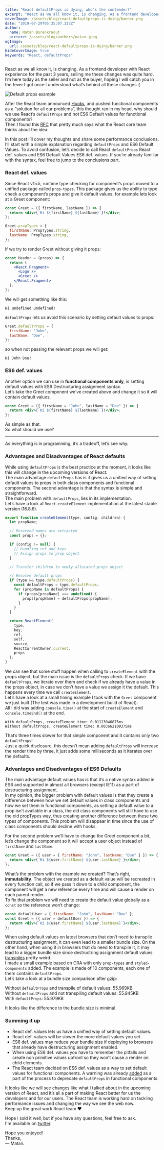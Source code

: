 ```yaml
---
title: "React defaultProps is dying, who’s the contender?"
excerpt: "React as we all know it, is changing. As a frontend developer with React experience for the past 3 years, selling me these changes was quite hard."
coverImage: /assets/blog/react-defaultprops-is-dying/banner.png
date: "2019-07-29T05:35:07.322Z"
author:
  name: Matan Borenkraout
  picture: /assets/blog/authors/matan.jpeg
ogImage:
  url: /assets/blog/react-defaultprops-is-dying/banner.png
hideCoverImage: true
keywords: "React, defaultProps"
---
```


React as we all know it, is changing. As a frontend developer with React experience for the past 3 years, selling me these changes was quite hard.  
I’m here today as the seller and not as the buyer, hoping I will catch you in the fever I got once I understood what’s behind all these changes :)

![Default props example](/assets/blog/react-defaultprops-is-dying/banner.png)

After the React team announced [Hooks](https://reactjs.org/docs/hooks-intro.html), and pushed functional components as a “solution for all our problems”, this thought ran in my head, why should we use React’s `defaultProps` and not ES6 Default values for functional components?  
Then I found this [RFC](https://github.com/reactjs/rfcs/pull/107) that pretty much says what the React core team thinks about the idea

In this post I’ll cover my thoughts and share some performance conclusions.  
I’ll start with a simple explanation regarding `defaultProps` and ES6 Default Values. To avoid confusion, let’s decide to call React `defaultProps` React def. values and ES6 Default Values ES6 def. values. If you’re already familiar with the syntax, feel free to jump to the conclusions part.

### React def. values

Since React v15.5, runtime type checking for component’s props moved to a unified package called `prop-types`. This package gives us the ability to type check a component’s props and give it default values, for example lets look at a Greet component:

```jsx
const Greet = ({ firstName, lastName }) => {
  return <div>{`Hi ${firstName} ${lastName}`}!</div>;
};

Greet.propTypes = {
  firstName: PropTypes.string,
  lastName: PropTypes.string,
};
```

If we try to render Greet without giving it props:

```jsx
const Header = (props) => {
  return (
    <React.Fragment>
      <Logo />
      <Greet />
    </React.Fragment>
  );
};
```

We will get something like this:

```markup
Hi undefined undefined!
```

`defaultProps` lets us avoid this scenario by setting default values to props:

```js
Greet.defaultProps = {
  firstName: "John",
  lastName: "Doe",
};
```

so when not passing the relevant props we will get:

```markup
Hi John Doe!
```

### ES6 def. values

Another option we can use in **functional components only**, is setting default values with ES6 Destructuring assignment syntax.  
Let’s take the Greet component we’ve created above and change it so it will contain default values.

```jsx
const Greet = ({ firstName = "John", lastName = "Doe" }) => {
  return <div>{`Hi ${firstName} ${lastName}`}!</div>;
};
```

As simple as that.  
So what should we use?

---

As everything is in programming, it’s a tradeoff, let’s see why.

### Advantages and Disadvantages of React defaults

While using `defaultProps` is the best practice at the moment, it looks like this will change in the upcoming versions of React.  
The main advantage `defaultProps` has is it gives us a unified way of setting default values to props in both class components and functional components. The second advantage is that the syntax is simple and straightforward.  
The main problem with `defaultProps`, lies in its implementation.  
Let’s have a look at `React.createElement` implementation at the latest stable version (16.8.6).

```js
export function createElement(type, config, children) {
  let propName;

  // Reserved names are extracted
  const props = {};

  if (config != null) {
    // Handling ref and keys
    // Assign props to prop object
  }

  // Transfer children to newly allocated props object

  // Resolve default props
  if (type && type.defaultProps) {
    const defaultProps = type.defaultProps;
    for (propName in defaultProps) {
      if (props[propName] === undefined) {
        props[propName] = defaultProps[propName];
      }
    }
  }

  return ReactElement(
    type,
    key,
    ref,
    self,
    source,
    ReactCurrentOwner.current,
    props
  );
}
```

We can see that some stuff happen when calling to `createElement` with the props object, but the main issue is the `defaultProps` check. If we have `defaultProps`, we iterate over them and check if we already have a value in the props object, in case we don’t have a value we assign it the default. This happens every time we call `createElement`.  
Let’s have a look at a small timing example I took with the `Greet` component we just built (The test was made in a development build of React).  
All I did was adding `console.time()` at the start of `createElement` and `console.timeEnd()` at the end.

```markup
With defaultProps, createElement time: 0.01123046875ms
Without defaultProps, createElement time: 0.003662109375ms
```

That’s three times slower for that simple component and it contains only two `defaultProps`!  
Just a quick disclosure, this doesn’t mean adding `defaultProps` will increase the render time by three, it just adds some milliseconds as it iterates over the defaults.

### Advantages and Disadvantages of ES6 Defaults

The main advantage default values has is that it’s a native syntax added in ES6 and supported in almost all browsers (except IE11) as a part of destructuring assignment.  
In my opinion, the bigger problem with default values is that they create a difference between how we set default values in class components and how we set them in functional components, as setting a default value to a prop isn’t available in a class, the old class components will still have to use the old propTypes way, thus creating another difference between these two types of components. This problem will disappear in time since the use of class components should decline with hooks.

For the second problem we’ll have to change the Greet component a bit,  
let’s change the component so it will accept a user object instead of `firstName` and `lastName`.

```jsx
const Greet = ({ user = { firstName: "John", lastName: "Doe" } }) => {
  return <div>{`Hi ${user.firstName} ${user.lastName}`}</div>;
};
```

What’s the problem with the example we created? That’s right, **immutability**. The object we created as a default value will be recreated in every function call, so if we pass it down to a child component, the component will get a new reference every time and will cause a render on each parent render.  
To fix that problem we will need to create the default value globally as a `const` so the reference won’t change:

```jsx
const defaultUser = { firstName: "John", lastName: "Doe" };
const Greet = ({ user = defaultUser }) => {
  return <div>{`Hi ${user.firstName} ${user.lastName}`}</div>;
};
```

When using default values on latest browsers that don’t need to transpile destructuring assignment, it can even lead to a smaller bundle size. On the other hand, when using it in browsers that do need to transpile it, it may lead to a bigger bundle size since destructring assignment default values [transpiles](https://babeljs.io/repl#?babili=false&browsers=&build=&builtIns=false&spec=false&loose=false&code_lz=MYewdgzgLgBA4gJwKZNgXhgCgN4DMCWC0AcgIYC2SMGA5AFIgAWYNANDADakkVW0AiIJDQC-ASmoA-GNgBQMGMigBXBGCwAeACb4AbpOwADABL4YAEjyEelERexcbSEYZEBCDQHod-sbJFAA&debug=false&forceAllTransforms=false&shippedProposals=false&circleciRepo=&evaluate=false&fileSize=false&timeTravel=false&sourceType=module&lineWrap=true&presets=es2015%2Ces2016%2Ces2017%2Creact%2Cstage-0%2Cstage-1%2Cstage-2%2Cstage-3&prettier=false&targets=&version=7.5.5&externalPlugins=) pretty weird.  
I made a small example based on CRA with only `prop-types` and `styled-components` added. The example is made of 10 components, each one of them contains `defaultProps`.  
Let’s take a look at a bundle size comparison after gzip:

Without `defaultProps` and transpile of default values: 55.969KB  
Without `defaultProps` and not transpiling default values: 55.945KB  
With `defaultProps`: 55.979KB

It looks like the difference to the bundle size is minimal.

### Summing it up

- React def. values lets us have a unified way of setting default values.
- React def. values will be slower the more default values you set.
- ES6 def. values may reduce your bundle size if deploying to browsers that already have destructuring assignment enabled.
- When using ES6 def. values you have to remember the pitfalls and create non primitive values upfront so they won’t cause a render on child elements.
- The React team decided on ES6 def. values as a way to set default values for functional components. A warning was already [added](https://github.com/facebook/react/pull/16210) as a part of the process to deprecate `defaultProps` in functional components.

It looks like we will see changes like what I talked about in the upcoming version of React, and it’s all a part of making React better for us the developers and for our users. The React team is working hard on tackling performance issues and changing the way we see the web now.  
Keep up the great work React team ❤️

Hope I sold it well, but if you have any questions, feel free to ask.  
I'm available on [twitter](https://twitter.com/matanbobi).

Hope you enjoyed!  
Thanks,  
— Matan.
